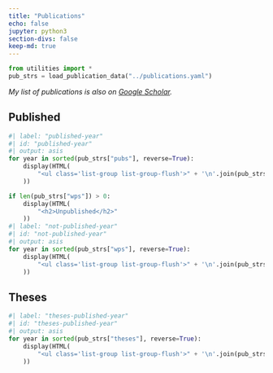 ```yaml
---
title: "Publications"
echo: false
jupyter: python3
section-divs: false
keep-md: true
---
```


```python
from utilities import *
pub_strs = load_publication_data("../publications.yaml")
```

*My list of publications is also on [Google Scholar](https://scholar.google.com/citations?user=7xLeZqMAAAAJ).*

## Published

```python
#| label: "published-year"
#| id: "published-year"
#| output: asis
for year in sorted(pub_strs["pubs"], reverse=True):
    display(HTML(
        "<ul class='list-group list-group-flush'>" + '\n'.join(pub_strs["pubs"][year]) + "</ul>"
    ))
```


```python

if len(pub_strs["wps"]) > 0:
    display(HTML(
        "<h2>Unpublished</h2>"
    ))
#| label: "not-published-year"
#| id: "not-published-year"
#| output: asis
for year in sorted(pub_strs["wps"], reverse=True):
    display(HTML(
        "<ul class='list-group list-group-flush'>" + '\n'.join(pub_strs["wps"][year]) + "</ul>"
    ))
```

## Theses

```python
#| label: "theses-published-year"
#| id: "theses-published-year"
#| output: asis
for year in sorted(pub_strs["theses"], reverse=True):
    display(HTML(
        "<ul class='list-group list-group-flush'>" + '\n'.join(pub_strs["theses"][year]) + "</ul>"
    ))
```
